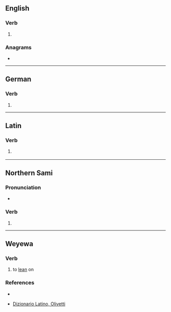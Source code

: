 {{also|Adde|ádde}}
==English==

===Verb===
{{en-verb}}

# {{obsolete spelling of|en|add}}

===Anagrams===
* {{anagrams|en|a=adde|Dade|Edda|dade|dead}}

----

==German==

===Verb===
{{head|de|verb form}}

# {{verb form of|de|adden||1|s|pres|;|1//3|s|sub|I|;|s|imp}}

----

==Latin==

===Verb===
{{la-verb-form|adde}}

# {{inflection of|la|addō||2|s|pres|actv|impr}}
#: {{uxi|la|'''adde''' huc (or {{l|la|istuc}} or {{l|la|eodem}} or {{l|la|eo}})|add to that}}

----

==Northern Sami==

===Pronunciation===
* {{se-IPA}}

===Verb===
{{head|se|verb form}}

# {{inflection of|se|addit||1|d|pres|indc|;|3|p|past|indc}}

----

==Weyewa==

===Verb===
{{head|wew|verb}}

# {{lb|wew|Loli}} to [[lean]] on

===References===
* {{r:wew:loli}}
{{normalized|from=ad'de}}
* [https://www.dizionario-latino.com/dizionario-latino-italiano.php?lemma=ADDO100 Dizionario Latino, Olivetti]